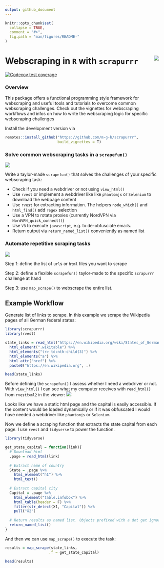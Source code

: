 ```yaml
---
output: github_document
---
```


<!-- README.md is generated from README.Rmd. Please edit that file -->

```r
knitr::opts_chunk$set(
  collapse = TRUE,
  comment = "#>",
  fig.path = "man/figures/README-"
)
```

# Webscraping in `R` with `scrapurrr` <img src="man/figures/hex_small.svg" align="right" />

<!-- badges: start -->
[![Codecov test coverage](https://codecov.io/gh/m-g-h/scrapurrr/branch/master/graph/badge.svg)](https://codecov.io/gh/m-g-h/scrapurrr?branch=master)
<!-- badges: end -->

### Overview
This package offers a functional programming style framework for webscraping and useful tools and tutorials to overcome common webscraping challenges. Check out the vignettes for webscraping workflows and infos on how to write the webscraping logic for specific webscraping challenges

Install the development version via
```r
remotes::install_github("https://github.com/m-g-h/scrapurrr",
                        build_vignettes = T)
```


### Solve common webscraping tasks in a `scrapefun()`
![](vignettes/scrapefun.svg)

Write a taylor-made `scrapefun()` that solves the challenges of your specific webscraping task:

  - Check if you need a webdriver or not using `view_html()`
  - Use `rvest` or implement a webdriver like like `phantomjs` or `Selenium` to download the webpage content
  - Use `rvest` for extracting information. The helpers `node_which()` and `html_find()` add `regex` selection
  - Use a VPN to rotate proxies (currently NordVPN via `NordVPN_quick_connect()`)
  - Use `V8` to execute `javascript`, e.g. to de-obfusciate emails.
  - Return output via `return_named_list()` conveniently as named list
  
### Automate repetitive scraping tasks

![](vignettes/automation.svg)

Step 1: define the list of `url`s or `html` files you want to scrape

Step 2: define a flexible `scrapefun()` taylor-made to the specific `scrapurrr` challenge at hand

Step 3: use `map_scrape()` to webscrape the entire list.

## Example Workflow

Generate list of links to scrape. In this example we scrape the Wikipedia pages of all German federal states:

```r
library(scrapurrr)
library(rvest)

state_links = read_html("https://en.wikipedia.org/wiki/States_of_Germany") %>% 
  html_element(".wikitable") %>% 
  html_elements("tr> td:nth-child(3)") %>% 
  html_elements("a") %>% 
  html_attr("href") %>% 
  paste0("https://en.wikipedia.org", .)

head(state_links)
```

Before defining the `scrapefun()` I assess whether I need a webdriver or not. With `view_html()` I can see what my computer receives with `read_html()` from `rvest`/`xml2` in the viewer:
![](vignettes/viewer_screenshot.PNG)

Looks like we have a static html page and the capital is easily accessible. If the content would be loaded dynamically or if it was obfuscated I would have needed a webdriver like `phantomjs` or `Selenium`.

Now we define a scraping function that extracts the state capital from each page. I use `rvest` and `tidyverse` to power the function.
```r
library(tidyverse)

get_state_capital = function(link){
  # Download html
  .page = read_html(link)
  
  # Extract name of country
  State = .page %>% 
    html_element("h1") %>% 
    html_text()
  
  # Extract capital city
  Capital = .page %>% 
    html_element("table.infobox") %>% 
    html_table(header = F) %>% 
    filter(str_detect(X1, "Capital")) %>% 
    pull("X2")
  
  # Return results as named list. Objects prefixed with a dot get ignored
  return_named_list()
}
```

And then we can use `map_scrape()` to execute the task:
```r

results = map_scrape(state_links,
                    .f = get_state_capital)

head(results)

```


